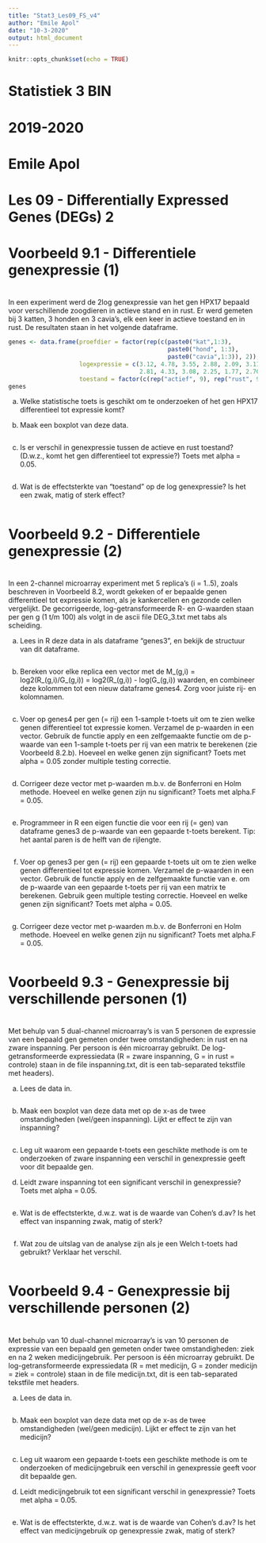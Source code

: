 ```yaml
---
title: "Stat3_Les09_FS_v4"
author: "Emile Apol"
date: "10-3-2020"
output: html_document
---
```


```r
knitr::opts_chunk$set(echo = TRUE)
```


###############################################################################
#
# Statistiek 3 BIN
#
# 2019-2020
#
# Emile Apol 
#
# Les 09 - Differentially Expressed Genes (DEGs) 2
#
###############################################################################



###############################################################################
#
# Voorbeeld 9.1 - Differentiele genexpressie (1) 
#
###############################################################################

In een experiment werd de 2log genexpressie van het gen HPX17 bepaald voor verschillende zoogdieren in actieve stand en in rust. Er werd gemeten bij 3 katten, 3 honden en 3 cavia's, elk een keer in actieve toestand en in rust. De resultaten staan in het volgende dataframe.

```r
genes <- data.frame(proefdier = factor(rep(c(paste0("kat",1:3), 
                                             paste0("hond", 1:3),
                                             paste0("cavia",1:3)), 2)),
                    logexpressie = c(3.12, 4.78, 3.55, 2.88, 2.09, 3.11, 5.01, 4.79, 5.52,
                                     2.81, 4.33, 3.08, 2.25, 1.77, 2.70, 4.55, 4.18, 5.37),
                    toestand = factor(c(rep("actief", 9), rep("rust", 9))) )
genes
```

a) Welke statistische toets is geschikt om te onderzoeken of het gen HPX17 differentieel tot expressie komt?



b) Maak een boxplot van deze data.

```r

```




c) Is er verschil in genexpressie tussen de actieve en rust toestand? (D.w.z., komt het gen differentieel tot expressie?) Toets met alpha = 0.05.

```r

```



d) Wat is de effectsterkte van "toestand" op de log genexpressie? Is het een zwak, matig of sterk effect?

```r

```







###############################################################################
#
# Voorbeeld 9.2 - Differentiele genexpressie (2)
#
###############################################################################


In een 2-channel microarray experiment met 5 replica’s (i = 1..5), zoals beschreven in Voorbeeld 8.2, wordt gekeken of er bepaalde genen differentieel tot expressie komen, als je kankercellen en gezonde cellen vergelijkt. De gecorrigeerde, log-getransformeerde R- en G-waarden staan per gen g (1 t/m 100) als volgt in de ascii file DEG_3.txt met tabs als scheiding.

a) Lees in R deze data in als dataframe "genes3", en bekijk de structuur van dit dataframe.

```r

```


b) Bereken voor elke replica een vector met de M_(g,i) = log2(R_(g,i)/G_(g,i)) = log2(R_(g,i)) - log(G_(g,i)) waarden, en combineer deze kolommen tot een nieuw dataframe genes4. Zorg voor juiste rij- en kolomnamen.

```r

```


c) Voer op genes4 per gen (= rij) een 1-sample t-toets uit om te zien welke genen differentieel tot expressie komen. Verzamel de p-waarden in een vector. Gebruik de functie apply en een zelfgemaakte functie om de p-waarde van een 1-sample t-toets per rij van een matrix te berekenen (zie Voorbeeld 8.2.b). Hoeveel en welke genen zijn significant? Toets met alpha = 0.05 zonder multiple testing correctie.

```r

```


d) Corrigeer deze vector met p-waarden m.b.v. de Bonferroni en Holm methode. Hoeveel en welke genen zijn nu significant? Toets met alpha.F = 0.05.

```r

```


e) Programmeer in R een eigen functie die voor een rij (= gen) van dataframe genes3 de p-waarde van een gepaarde t-toets berekent. Tip: het aantal paren is de helft van de rijlengte.

```r

```

f) Voer op genes3 per gen (= rij) een gepaarde t-toets uit om te zien welke genen differentieel tot expressie komen. Verzamel de p-waarden in een vector. Gebruik de functie apply en de zelfgemaakte functie van e. om de p-waarde van een gepaarde t-toets per rij van een matrix te berekenen. Gebruik geen multiple testing correctie. Hoeveel en welke genen zijn significant? Toets met alpha = 0.05.

```r

```


g) Corrigeer deze vector met p-waarden m.b.v. de Bonferroni en Holm methode. Hoeveel en welke genen zijn nu significant? Toets met alpha.F = 0.05.

```r

```




###############################################################################
#
# Voorbeeld 9.3 - Genexpressie bij verschillende personen (1)
#
###############################################################################

Met behulp van 5 dual-channel microarray’s is van 5 personen de expressie van een bepaald gen gemeten onder twee omstandigheden: in rust en na zware inspanning. Per persoon is één microarray gebruikt. De log-getransformeerde expressiedata (R = zware inspanning, G = in rust = controle) staan in de file inspanning.txt, dit is een tab-separated tekstfile met headers).

a) Lees de data in.

```r

```


b) Maak een boxplot van deze data met op de x-as de twee omstandigheden (wel/geen inspanning). Lijkt er effect te zijn van inspanning?

```r

```





c) Leg uit waarom een gepaarde t-toets een geschikte methode is om te onderzoeken of zware inspanning een verschil in genexpressie geeft voor dit bepaalde gen.




d) Leidt zware inspanning tot een significant verschil in genexpressie? Toets met alpha = 0.05.

```r

```





e) Wat is de effectsterkte, d.w.z. wat is de waarde van Cohen’s d.av? Is het effect van inspanning zwak, matig of sterk?

```r

```




f) Wat zou de uitslag van de analyse zijn als je een Welch t-toets had gebruikt? Verklaar het
verschil.

```r

```







###############################################################################
#
# Voorbeeld 9.4 - Genexpressie bij verschillende personen (2)
#
###############################################################################

Met behulp van 10 dual-channel microarray’s is van 10 personen de expressie van een bepaald gen gemeten onder twee omstandigheden: ziek en na 2 weken medicijngebruik. Per persoon is één microarray gebruikt. De log-getransformeerde expressiedata (R = met medicijn, G = zonder medicijn = ziek = controle) staan in de file medicijn.txt, dit is een tab-separated tekstfile met headers.

a) Lees de data in.

```r

```

b) Maak een boxplot van deze data met op de x-as de twee omstandigheden (wel/geen medicijn). Lijkt er effect te zijn van het medicijn?

```r

```




c) Leg uit waarom een gepaarde t-toets een geschikte methode is om te onderzoeken of medicijngebruik een verschil in genexpressie geeft voor dit bepaalde gen.



d) Leidt medicijngebruik tot een significant verschil in genexpressie? Toets met alpha = 0.05.

```r

```



e) Wat is de effectsterkte, d.w.z. wat is de waarde van Cohen’s d.av? Is het effect van medicijngebruik op genexpressie zwak, matig of sterk?

```r

```










